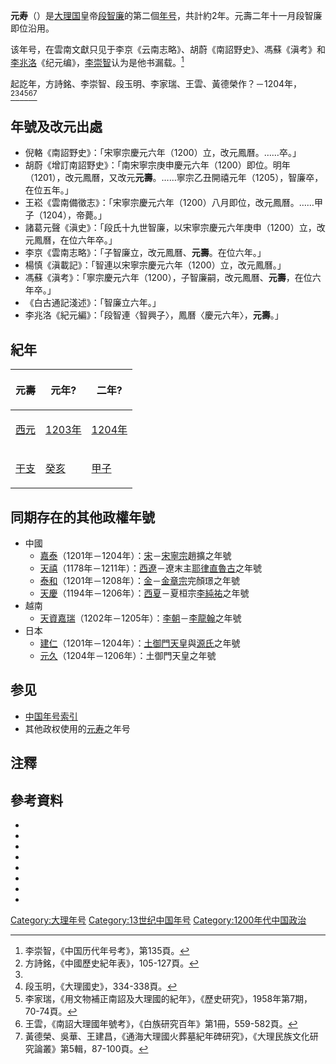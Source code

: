 {{Eranamebox|年号=元壽
|起讫时间= 1203年?－1204年
|政权= [[大理国|大理国]]
|帝王=[[段智廉|段智廉]]
|历时=2年？
|timeline=<timeline>
ImageSize  = width:200 height:50
PlotArea   = width:180 height:30 left:10 bottom:20
TimeAxis   = orientation:horizontal
DateFormat = yyyy
Period     = from:937 till:1254
AlignBars  = early
ScaleMajor = increment:50 start:937
Colors =
  id:canvas value:rgb(1,1,0.85)
BackgroundColors = canvas:canvas
PlotData =
  width:15 color:black
  bar:era from:start till:end
  bar:era from:1200 till:1204 color:red
  bar:era from:1203 till:1204 color:yellow
</timeline>
|说明= 元壽在<span style="color: red">'''大理'''</span>及段智廉時期的位置。
}}
'''元寿'''（{{kj|1203年？||1204年|}}）是[[大理国|大理国]]皇帝[[段智廉|段智廉]]的第二個[[年号|年号]]，共計約2年。元壽二年十一月段智廉即位沿用。

该年号，在雲南文獻只见于李京《云南志略》、胡蔚《南詔野史》、馮蘇《滇考》和[[李兆洛|李兆洛]]《纪元编》，[[李崇智|李崇智]]认为是他书漏载。<ref name="李崇智">李崇智，《中国历代年号考》，第135頁。</ref>

起訖年，方詩銘、李崇智、段玉明、李家瑞、王雲、黃德榮作？－1204年，<ref>方詩銘，《中國歷史紀年表》，105-127頁。</ref><ref name="李崇智"/><ref>段玉明，《大理國史》，334-338頁。</ref><ref>李家瑞，《用文物補正南詔及大理國的紀年》，《歷史研究》，1958年第7期，70-74頁。</ref><ref>王雲，《南詔大理國年號考》，《白族研究百年》第1冊，559-582頁。</ref><ref>黃德榮、吳華、王建昌，《通海大理國火葬墓紀年碑研究》，《大理民族文化研究論叢》第5輯，87-100頁。</ref>

==年號及改元出處==
*倪輅《南詔野史》：「宋寧宗慶元六年（1200）立，改元鳳曆。……卒。」
*胡蔚《增訂南詔野史》：「南宋寧宗庚申慶元六年（1200）即位。明年（1201），改元鳳曆，又改元'''元壽'''。……寧宗乙丑開禧元年（1205），智廉卒，在位五年。」
*王崧《雲南備徵志》：「宋寧宗慶元六年（1200）八月即位，改元鳳曆。……甲子（1204），帝薨。」
*諸葛元聲《滇史》：「段氏十九世智廉，以宋寧宗慶元六年庚申（1200）立，改元鳳曆，在位六年卒。」
*李京《雲南志略》：「子智廉立，改元鳳曆、'''元壽'''。在位六年。」
*楊慎《滇載記》：「智連以宋寧宗慶元六年（1200）立，改元鳳曆。」
*馮蘇《滇考》：「寧宗慶元六年（1200），子智廉嗣，改元鳳曆、'''元壽'''，在位六年卒。」
*《白古通記淺述》：「智廉立六年。」
*李兆洛《紀元編》：「段智連〈智興子〉，鳳曆〈慶元六年〉，'''元壽'''。」

==紀年==
{| class="wikitable"  style="text-align:center"
!元壽!!元年?!!二年?
|-
![[西元|西元]]
|[[1203年|1203年]]||[[1204年|1204年]]
|-
![[干支|干支]]
|[[癸亥|癸亥]]||[[甲子|甲子]]
|}

==同期存在的其他政權年號==
*中國
**[[嘉泰|嘉泰]]（1201年－1204年）：[[南宋|宋]]－[[宋寧宗|宋寧宗]]趙擴之年號
**[[天禧_(西遼)|天禧]]（1178年－1211年）：[[西遼|西遼]]－遼末主[[耶律直魯古|耶律直魯古]]之年號
**[[泰和_(金朝)|泰和]]（1201年－1208年）：[[金朝|金]]－[[金章宗|金章宗]]完顏璟之年號
**[[天慶_(西夏)|天慶]]（1194年－1206年）：[[西夏|西夏]]－夏桓宗[[李純祐|李純祐]]之年號
*越南
**[[天資嘉瑞|天資嘉瑞]]（1202年－1205年）：[[李朝_(越南)|李朝]]－[[李龍翰|李龍翰]]之年號
*日本
**[[建仁|建仁]]（1201年－1204年）：[[土御門天皇|土御門天皇]]與[[源氏|源氏]]之年號
**[[元久|元久]]（1204年－1206年）：土御門天皇之年號

==参见==
*[[中国年号列表#南詔及大理|中国年号索引]]
*其他政权使用的[[元寿|元寿]]之年号

==注釋==
{{Reflist}}

==參考資料==
*{{zh}}{{Cite book| author =[[方詩銘|方詩銘]]| title =中國歷史紀年表| edition = | url = |date=2007-03| publisher =上海人民出版社| location = | ISBN =9787208067899}}
*{{zh}}{{Cite book| author =[[鄧洪波|鄧洪波]]| title =東亞歷史年表| edition = | url = |date=2005-03| publisher =國立臺灣大學出版中心| location = | ISBN =9789860005189}}
*{{zh}}{{Cite book| author =[[李崇智|李崇智]]| title =中國歷代年號考| edition = | url = |date=2004-12| publisher =中華書局| location = | ISBN =9787101025125}}
*{{zh}}{{Cite book| author =[[段玉明|段玉明]]| title =大理國史| edition = | url = |date=2001-01| publisher =雲南人民出版社| location = | ISBN =9787811128109}}
*{{zh}}{{Cite book| author =[[趙寅松|趙寅松]]主編| title =白族研究百年| edition = | url = |date=2008-04| publisher =民族出版社| location = | ISBN =9787105092178}}
*{{zh}}{{Cite book| author =[[木芹|木芹]]| title =南詔野史會証| edition = | url = |date=1990-03| publisher =雲南人民出版社| location = | ISBN =7222005412}}
*{{zh}}{{Cite book| author =[[尤中|尤中]]| title =尤中文集| edition = | url = |date=2009-08| publisher =雲南人民出版社| location = | ISBN =9787811128109}}
*{{zh}}{{Cite book| author =[[寸雲激|寸雲激]]| title =大理民族文化研究論叢：第5輯| edition = | url = |date=2012-07| publisher =民族出版社| location = | ISBN =9787105119691}}

{{年号|[[鳳曆_(大理)|鳳曆]]|[[中国年号列表|大理年号]]|[[天开|天开]]}}
{{大理国年号}}

[[Category:大理年号|Category:大理年号]]
[[Category:13世纪中国年号|Category:13世纪中国年号]]
[[Category:1200年代中国政治|Category:1200年代中国政治]]